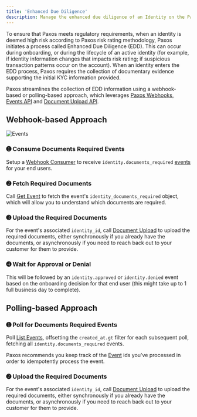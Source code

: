 ```yaml
---
title: 'Enhanced Due Diligence'
description: Manage the enhanced due diligence of an Identity on the Paxos Platform.
---
```





[create-identity]: /api-reference/endpoints/identity/create-identity
[update-identity]: /api-reference/endpoints/identity/update-identity
[get-identity]: /api-reference/endpoints/identity/get-identity
[list-identity]: /api-reference/endpoints/identity/list-identities
[reference]: /api-reference/events
[Support]: https://support.paxos.com/
[events]: /api-reference/events
[webhooks]: /guides/webhooks
[Get Event]: /api-reference/endpoints/events/get-event
[List Events]: /api-reference/endpoints/events/list-events
[upload]: /api-reference/endpoints/identity-documents/document-upload
[consumer]: /guides/webhooks/quickstart




To ensure that Paxos meets regulatory requirements, when an identity is deemed high risk according to Paxos risk rating methodology, Paxos initiates a process called Enhanced Due Diligence (EDD).
This can occur during onboarding, or during the lifecycle of an active identity (for example, if identity information changes that impacts risk rating; if suspicious transaction patterns occur on the account).
When an identity enters the EDD process, Paxos requires the collection of documentary evidence supporting the initial KYC information provided.

Paxos streamlines the collection of EDD information using a webhook-based or polling-based approach, which leverages [Paxos Webhooks][webhooks], [Events API][reference] and [Document Upload API][upload].

## Webhook-based Approach

![Events](/images/events.png)

### ➊ Consume Documents Required Events

Setup a [Webhook Consumer][consumer] to receive `identity.documents_required` [events] for your end users.

### ➋ Fetch Required Documents

Call [Get Event] to fetch the event's `identity_documents_required` object, which will allow you to understand which documents are required.

### ➌ Upload the Required Documents

For the event's associated `identity_id`, call [Document Upload][upload] to upload the required documents, either synchronously if you already have the documents, or asynchronously if you need to reach back out to your customer for them to provide.

### ➍ Wait for Approval or Denial

This will be followed by an `identity.approved` or `identity.denied` event based on the onboarding decision for that end user (this might take up to 1 full business day to complete).

## Polling-based Approach

### ➊ Poll for Documents Required Events

Poll [List Events], offsetting the `created_at.gt` filter for each subsequent poll, fetching all `identity.documents_required` events.

<Info>

Paxos recommends you keep track of the [Event][events] ids you've processed in order to idempotently process the event.

</Info>

### ➋ Upload the Required Documents

For the event's associated `identity_id`, call [Document Upload][upload] to upload the required documents, either synchronously if you already have the documents, or asynchronously if you need to reach back out to your customer for them to provide.
